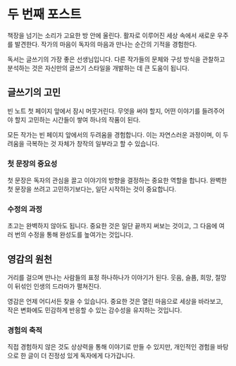 # 두 번째 포스트

책장을 넘기는 소리가 고요한 방 안에 울린다. 활자로 이루어진 세상 속에서 새로운 우주를 발견한다. 작가의 마음이 독자의 마음과 만나는 순간의 기적을 경험한다.

독서는 글쓰기의 가장 좋은 선생님입니다. 다른 작가들의 문체와 구성 방식을 관찰하고 분석하는 것은 자신만의 글쓰기 스타일을 개발하는 데 큰 도움이 됩니다.

## 글쓰기의 고민

빈 노트 첫 페이지 앞에서 잠시 머뭇거린다. 무엇을 써야 할지, 어떤 이야기를 들려주어야 할지 고민하는 시간들이 쌓여 하나의 작품이 된다.

모든 작가는 빈 페이지 앞에서의 두려움을 경험합니다. 이는 자연스러운 과정이며, 이 두려움을 극복하는 것 자체가 창작의 일부라고 할 수 있습니다.

### 첫 문장의 중요성

첫 문장은 독자의 관심을 끌고 이야기의 방향을 결정하는 중요한 역할을 합니다. 완벽한 첫 문장을 쓰려고 고민하기보다는, 일단 시작하는 것이 중요합니다.

### 수정의 과정

초고는 완벽하지 않아도 됩니다. 중요한 것은 일단 끝까지 써보는 것이고, 그 다음에 여러 번의 수정을 통해 완성도를 높여가는 것입니다.

## 영감의 원천

거리를 걸으며 만나는 사람들의 표정 하나하나가 이야기가 된다. 웃음, 슬픔, 희망, 절망이 뒤섞인 인생의 드라마가 펼쳐진다.

영감은 언제 어디서든 찾을 수 있습니다. 중요한 것은 열린 마음으로 세상을 바라보고, 작은 변화에도 민감하게 반응할 수 있는 감수성을 유지하는 것입니다.

### 경험의 축적

직접 경험하지 않은 것도 상상력을 통해 이야기로 만들 수 있지만, 개인적인 경험을 바탕으로 한 글이 더 진정성 있게 독자에게 다가갑니다.
